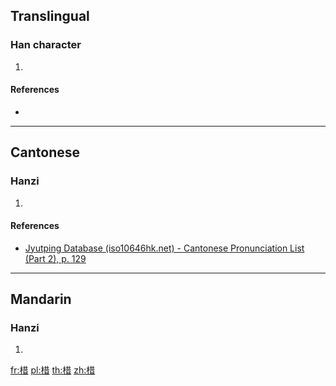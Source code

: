 {{character info/new}}
==Translingual==

===Han character===
{{Han char|rn=75|rad=木|as=08|sn=12|four=44961|canj=DTA|ids=⿰木昔}}

# {{defn|Han|sort=木08}}

====References====
* {{Han ref|kx=0533.190|dkj=14958|dj=0921.170|hdz=21225.010|uh=68E4|ud=26852|bh=D9B6|bd=55734}}

----

==Cantonese==

===Hanzi===
{{yue-hanzi|jyut=[[co3]]|y=cho3}}

# {{defn|lang=yue|sort=木08}}

====References====
* [http://www.iso10646hk.net/jp/document/download.jsp Jyutping Database (iso10646hk.net) - Cantonese Pronunciation List (Part 2), p. 129]

----

==Mandarin==

===Hanzi===
{{cmn-hanzi|pin=[[cuò]] ([[cuo4]])|wg=ts'o<sup>4</sup>}}

# {{defn|lang=cmn|sort=木08}}

[[fr:棤]]
[[pl:棤]]
[[th:棤]]
[[zh:棤]]
